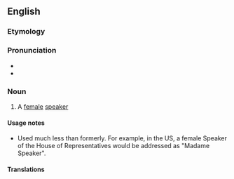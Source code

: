 ==English==

===Etymology===
{{suffix|en|speaker|ess}}

===Pronunciation===
* {{audio|en|en-us-speaker.ogg|Audio (US)}}
* {{rhymes|en|iːkə(r)}}

===Noun===
{{en-noun}}

# A [[female]] [[speaker]] {{gloss|all human senses}}

====Usage notes====
* Used much less than formerly. For example, in the US, a female Speaker of the House of Representatives would be addressed as "Madame Speaker".

====Translations====
{{trans-top}}
{{trans-mid}}
{{trans-bottom}}